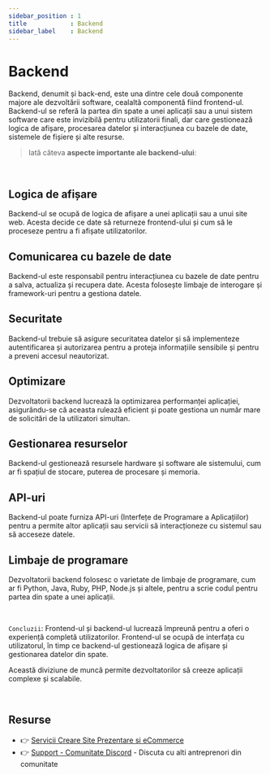 ```yaml
---
sidebar_position : 1
title            : Backend
sidebar_label    : Backend
---
```


# Backend

Backend, denumit și back-end, este una dintre cele două componente majore ale dezvoltării software, cealaltă componentă fiind frontend-ul. 
Backend-ul se referă la partea din spate a unei aplicații sau a unui sistem software care este invizibilă pentru utilizatorii finali, 
dar care gestionează logica de afișare, procesarea datelor și interacțiunea cu bazele de date, sistemele de fișiere și alte resurse.

> Iată câteva **aspecte importante ale backend-ului**:

<br />

## **Logica de afișare** 

Backend-ul se ocupă de logica de afișare a unei aplicații sau a unui site web. Acesta decide ce date să returneze frontend-ului și cum să le proceseze pentru a fi afișate utilizatorilor.

## **Comunicarea cu bazele de date** 

Backend-ul este responsabil pentru interacțiunea cu bazele de date pentru a salva, actualiza și recupera date. Acesta folosește limbaje de interogare și framework-uri pentru a gestiona datele.

## **Securitate** 

Backend-ul trebuie să asigure securitatea datelor și să implementeze autentificarea și autorizarea pentru a proteja informațiile sensibile și pentru a preveni accesul neautorizat.

## **Optimizare** 

Dezvoltatorii backend lucrează la optimizarea performanței aplicației, asigurându-se că aceasta rulează eficient și poate gestiona un număr mare de solicitări de la utilizatori simultan.

## **Gestionarea resurselor** 

Backend-ul gestionează resursele hardware și software ale sistemului, cum ar fi spațiul de stocare, puterea de procesare și memoria.

## **API-uri** 

Backend-ul poate furniza API-uri (Interfețe de Programare a Aplicațiilor) pentru a permite altor aplicații sau servicii să interacționeze cu sistemul sau să acceseze datele.

## **Limbaje de programare** 

Dezvoltatorii backend folosesc o varietate de limbaje de programare, cum ar fi Python, Java, Ruby, PHP, Node.js și altele, pentru a scrie codul pentru partea din spate a unei aplicații.

<br />

`Concluzii`: Frontend-ul și backend-ul lucrează împreună pentru a oferi o experiență completă utilizatorilor. 
Frontend-ul se ocupă de interfața cu utilizatorul, în timp ce backend-ul gestionează logica de afișare și gestionarea datelor din spate. 

Această diviziune de muncă permite dezvoltatorilor să creeze aplicații complexe și scalabile.

<br />

## Resurse

- 👉 [Servicii Creare Site Prezentare si eCommerce](https://websitemarket.ro/)
- 👉 [Support - Comunitate Discord](https://discord.gg/MFRQmAk) - Discuta cu alti antreprenori din comunitate
